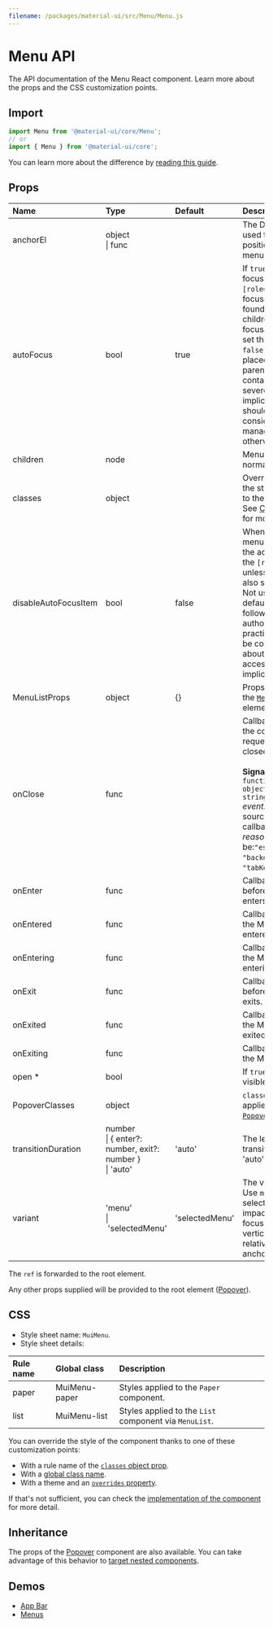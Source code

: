 ```yaml
---
filename: /packages/material-ui/src/Menu/Menu.js
---
```



<!--- This documentation is automatically generated, do not try to edit it. -->

# Menu API

<p className="description">The API documentation of the Menu React component. Learn more about the props and the CSS customization points.</p>

## Import

```js
import Menu from '@material-ui/core/Menu';
// or
import { Menu } from '@material-ui/core';
```

You can learn more about the difference by [reading this guide](/guides/minimizing-bundle-size/).



## Props

| Name | Type | Default | Description |
|:-----|:-----|:--------|:------------|
| <span className="prop-name">anchorEl</span> | <span className="prop-type">object<br />&#124;&nbsp;func</span> |  | The DOM element used to set the position of the menu. |
| <span className="prop-name">autoFocus</span> | <span className="prop-type">bool</span> | <span className="prop-default">true</span> | If `true` (Default) will focus the `[role="menu"]` if no focusable child is found. Disabled children are not focusable. If you set this prop to `false` focus will be placed on the parent modal container. This has severe accessibility implications and should only be considered if you manage focus otherwise. |
| <span className="prop-name">children</span> | <span className="prop-type">node</span> |  | Menu contents, normally `MenuItem`s. |
| <span className="prop-name">classes</span> | <span className="prop-type">object</span> |  | Override or extend the styles applied to the component. See [CSS API](#css) below for more details. |
| <span className="prop-name">disableAutoFocusItem</span> | <span className="prop-type">bool</span> | <span className="prop-default">false</span> | When opening the menu will not focus the active item but the `[role="menu"]` unless `autoFocus` is also set to `false`. Not using the default means not following WAI-ARIA authoring practices. Please be considerate about possible accessibility implications. |
| <span className="prop-name">MenuListProps</span> | <span className="prop-type">object</span> | <span className="prop-default">{}</span> | Props applied to the [`MenuList`](/api/menu-list/) element. |
| <span className="prop-name">onClose</span> | <span className="prop-type">func</span> |  | Callback fired when the component requests to be closed.<br /><br />**Signature:**<br />`function(event: object, reason: string) => void`<br />*event:* The event source of the callback.<br />*reason:* Can be:`"escapeKeyDown"`, `"backdropClick"`, `"tabKeyDown"`. |
| <span className="prop-name">onEnter</span> | <span className="prop-type">func</span> |  | Callback fired before the Menu enters. |
| <span className="prop-name">onEntered</span> | <span className="prop-type">func</span> |  | Callback fired when the Menu has entered. |
| <span className="prop-name">onEntering</span> | <span className="prop-type">func</span> |  | Callback fired when the Menu is entering. |
| <span className="prop-name">onExit</span> | <span className="prop-type">func</span> |  | Callback fired before the Menu exits. |
| <span className="prop-name">onExited</span> | <span className="prop-type">func</span> |  | Callback fired when the Menu has exited. |
| <span className="prop-name">onExiting</span> | <span className="prop-type">func</span> |  | Callback fired when the Menu is exiting. |
| <span className="prop-name required">open&nbsp;*</span> | <span className="prop-type">bool</span> |  | If `true`, the menu is visible. |
| <span className="prop-name">PopoverClasses</span> | <span className="prop-type">object</span> |  | `classes` prop applied to the [`Popover`](/api/popover/) element. |
| <span className="prop-name">transitionDuration</span> | <span className="prop-type">number<br />&#124;&nbsp;{ enter?: number, exit?: number }<br />&#124;&nbsp;'auto'</span> | <span className="prop-default">'auto'</span> | The length of the transition in `ms`, or 'auto' |
| <span className="prop-name">variant</span> | <span className="prop-type">'menu'<br />&#124;&nbsp;'selectedMenu'</span> | <span className="prop-default">'selectedMenu'</span> | The variant to use. Use `menu` to prevent selected items from impacting the initial focus and the vertical alignment relative to the anchor element. |

The `ref` is forwarded to the root element.

Any other props supplied will be provided to the root element ([Popover](/api/popover/)).

## CSS

- Style sheet name: `MuiMenu`.
- Style sheet details:

| Rule name | Global class | Description |
|:-----|:-------------|:------------|
| <span className="prop-name">paper</span> | <span className="prop-name">MuiMenu-paper</span> | Styles applied to the `Paper` component.
| <span className="prop-name">list</span> | <span className="prop-name">MuiMenu-list</span> | Styles applied to the `List` component via `MenuList`.

You can override the style of the component thanks to one of these customization points:

- With a rule name of the [`classes` object prop](/customization/components/#overriding-styles-with-classes).
- With a [global class name](/customization/components/#overriding-styles-with-global-class-names).
- With a theme and an [`overrides` property](/customization/globals/#css).

If that's not sufficient, you can check the [implementation of the component](https://github.com/mui-org/material-ui/blob/master/packages/material-ui/src/Menu/Menu.js) for more detail.

## Inheritance

The props of the [Popover](/api/popover/) component are also available.
You can take advantage of this behavior to [target nested components](/guides/api/#spread).

## Demos

- [App Bar](/components/app-bar/)
- [Menus](/components/menus/)

